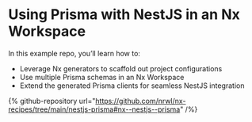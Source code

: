 # Using Prisma with NestJS in an Nx Workspace

In this example repo, you’ll learn how to:

- Leverage Nx generators to scaffold out project configurations
- Use multiple Prisma schemas in an Nx Workspace
- Extend the generated Prisma clients for seamless NestJS integration

{% github-repository url="https://github.com/nrwl/nx-recipes/tree/main/nestjs-prisma#nx--nestjs--prisma" /%}
